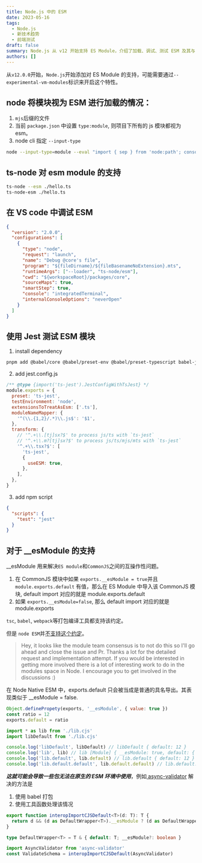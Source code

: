 ```yaml
---
title: Node.js 中的 ESM
date: 2023-05-16
tags:
  - Node.js
  - 新技术趋势
  - 前端测试
draft: false
summary: Node.js 从 v12 开始支持 ES Module，介绍了加载、调试、测试 ESM 及其与 CommonJS 的互操作性问题。
authors: []
---
```


<TOCInline toc={props.toc} />

从`v12.0.0`开始，`Node.js`开始添加对 ES Module 的支持，可能需要通过`--experimental-vm-modules`标识来开启这个特性。

## node 将模块视为 ESM 进行加载的情况：

1. `mjs`后缀的文件
2. 当前 `package.json` 中设置 `type:module`, 则项目下所有的 js 模块都视为 esm。
3. node cli 指定 `--input-type`

```bash
node --input-type=module --eval "import { sep } from 'node:path'; console.log(sep);"
```

## ts-node 对 esm module 的支持

```bash
ts-node --esm ./hello.ts
ts-node-esm ./hello.ts
```

## 在 VS code 中调试 ESM

```json
{
  "version": "2.0.0",
  "configurations": [
    {
      "type": "node",
      "request": "launch",
      "name": "Debug @core's file",
      "program": "${fileDirname}/${fileBasenameNoExtension}.mts",
      "runtimeArgs": ["--loader", "ts-node/esm"],
      "cwd": "${workspaceRoot}/packages/core",
      "sourceMaps": true,
      "smartStep": true,
      "console": "integratedTerminal",
      "internalConsoleOptions": "neverOpen"
    }
  ]
}
```

## 使用 Jest 测试 ESM 模块

1. install dependency

```bash
pnpm add @babel/core @babel/preset-env @babel/preset-typescript babel-jest ts-jest jest --save-dev
```

2. add jest.config.js

```javascript
/** @type {import('ts-jest').JestConfigWithTsJest} */
module.exports = {
  preset: 'ts-jest',
  testEnvironment: 'node',
  extensionsToTreatAsEsm: ['.ts'],
  moduleNameMapper: {
    '^(\\.{1,2}/.*)\\.js$': '$1',
  },
  transform: {
    // '^.+\\.[tj]sx?$' to process js/ts with `ts-jest`
    // '^.+\\.m?[tj]sx?$' to process js/ts/mjs/mts with `ts-jest`
    '^.+\\.tsx?$': [
      'ts-jest',
      {
        useESM: true,
      },
    ],
  },
}
```

3. add npm script

```json
{
  "scripts": {
    "test": "jest"
  }
}
```

## 对于 \_\_esModule 的支持

\_\_esModule 用来解决`ES module`和`CommonJS`之间的互操作性问题。

1. 在 CommonJS 模块中如果 `exports.__esModule = true`并且 `module.exports.default` 有值，那么在 ES Module 中导入该 CommonJS 模块, default import 对应的就是 module.exports.default
2. 如果 `exports.__esModule=false`, 那么 default import 对应的就是 module.exports

`tsc`, `babel`, `webpack`等打包编译工具都支持该约定。

但是 `node ESM`并[不支持这个约定](https://github.com/nodejs/node/issues/40891)。

> Hey, it looks like the module team consensus is to not do this so I'll go ahead and close the issue and Pr. Thanks a lot for the detailed request and implementation attempt.
> If you would be interested in getting more involved there is a lot of interesting work to do in the modules space in Node. I encourage you to get involved in the discussions :)

在 Node Native ESM 中，exports.default 只会被当成是普通的具名导出。其表现类似于 \_\_esModule = false.

```javascript
Object.definePropety(exports, '__esModule', { value: true })
const ratio = 12
exports.default = ratio
```

```javascript
import * as lib from './lib.cjs'
import libDefault from './lib.cjs'

console.log('libDefault', libDefault) // libDefault { default: 12 }
console.log('lib', lib) // lib [Module] { __esModule: true, default: { default: 12 } }
console.log('lib.default', lib.default) // lib.default { default: 12 }
console.log('lib.default.default', lib.default.default) // lib.default.default 12
```

_**这就可能会导致一些包无法在原生的 ESM 环境中使用**_，例如[ async-validator](https://github.com/yiminghe/async-validator/issues/312)
解决的方法是

1. 使用 babel 打包
2. 使用工具函数处理该情况

```typescript
export function interopImportCJSDefault<T>(d: T): T {
  return d && (d as DefaultWrapper<T>).__esModule ? (d as DefaultWrapper<T>).default : d
}

type DefaultWrapper<T> = T & { default: T; __esModule?: boolean }

import AsyncValidator from 'async-validator'
const ValidateSchema = interopImportCJSDefault(AsyncValidator)
```
